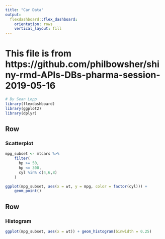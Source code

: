 ```yaml
---
title: "Car Data"
output: 
  flexdashboard::flex_dashboard:
    orientation: rows
    vertical_layout: fill
---
```


# This file is from https://github.com/philbowsher/shiny-rmd-APIs-DBs-pharma-session-2019-05-16


```r
# By Sean Lopp
library(flexdashboard)
library(ggplot2)
library(dplyr)
```

Row {data-width=650}
-----------------------------------------------------------------------

### Scatterplot

```r
mpg_subset <- mtcars %>%
    filter(
      hp >= 50,
      hp <= 300,
      cyl %in% c(4,6,8)
    )

ggplot(mpg_subset, aes(x = wt, y = mpg, color = factor(cyl))) +
    geom_point()
```

Row {data-width=350}
-----------------------------------------------------------------------

### Histogram

```r
ggplot(mpg_subset, aes(x = wt)) + geom_histogram(binwidth = 0.25)
```


